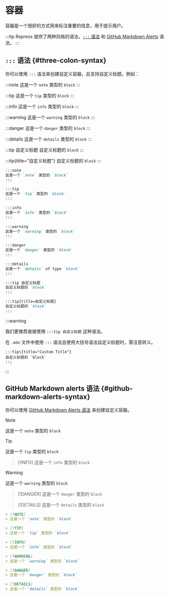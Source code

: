 # 容器

容器是一个很好的方式用来标注重要的信息，用于提示用户。

:::tip
Rspress 提供了两种风格的语法，[`:::` 语法](#three-colon-syntax) 和 [GitHub Markdown Alerts](#github-markdown-alerts-syntax) 语法。
:::

## `:::` 语法 \{#three-colon-syntax}

你可以使用 `:::` 语法来创建自定义容器，且支持自定义标题。例如：


<Tabs>

<Tab label="渲染结果">

:::note
这是一个 `note` 类型的 `block`
:::

:::tip
这是一个 `tip` 类型的 `block`
:::

:::info
这是一个 `info` 类型的 `block`
:::

:::warning
这是一个 `warning` 类型的 `block`
:::

:::danger
这是一个 `danger` 类型的 `block`
:::

:::details
这是一个 `details` 类型的 `block`
:::

:::tip 自定义标题
自定义标题的 `block`
:::

:::tip{title="自定义标题"}
自定义标题的 `block`
:::

</Tab>

<Tab label="语法">

```markdown
:::note
这是一个 `note` 类型的 `block`
:::

:::tip
这是一个 `tip` 类型的 `block`
:::

:::info
这是一个 `info` 类型的 `block`
:::

:::warning
这是一个 `warning` 类型的 `block`
:::

:::danger
这是一个 `danger` 类型的 `block`
:::

:::details
这是一个 `details` of type `block`
:::

:::tip 自定义标题
自定义标题的 `block`
:::

:::tip{title=自定义标题}
自定义标题的 `block`
:::
```

</Tab>

</Tabs>

:::warning

我们更推荐直接使用 `:::tip 自定义标题` 这种语法。

在 `.mdx` 文件中使用 `:::` 语法且使用大括号语法自定义标题时，需注意转义。

```mdx
:::tip\{title="Custom Title"}
自定义标题的 `block`
::;
```

:::

## GitHub Markdown alerts 语法 \{#github-markdown-alerts-syntax}

你可以使用 [GitHub Markdown Alerts 语法](https://docs.github.com/zh/get-started/writing-on-github/getting-started-with-writing-and-formatting-on-github/basic-writing-and-formatting-syntax#alerts) 来创建自定义容器。

<Tabs>

<Tab label="渲染结果">

> [!NOTE]
> 这是一个 `note` 类型的 `block`

> [!TIP]
> 这是一个 `tip` 类型的 `block`

> [!INFO]
> 这是一个 `info` 类型的 `block`

> [!WARNING]
> 这是一个 `warning` 类型的 `block`

> [!DANGER]
> 这是一个 `danger` 类型的 `block`

> [!DETAILS]
> 这是一个 `details` 类型的 `block`

</Tab>

<Tab label="语法">

```markdown
> [!NOTE]
> 这是一个 `note` 类型的 `block`

> [!TIP]
> 这是一个 `tip` 类型的 `block`

> [!INFO]
> 这是一个 `info` 类型的 `block`

> [!WARNING]
> 这是一个 `warning` 类型的 `block`

> [!DANGER]
> 这是一个 `danger` 类型的 `block`

> [!DETAILS]
> 这是一个 `details` 类型的 `block`
```

</Tab>

</Tabs>
